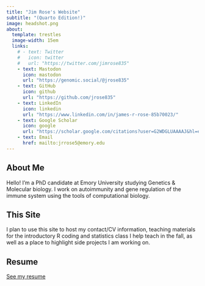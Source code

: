 ```yaml
---
title: "Jim Rose's Website"
subtitle: "(Quarto Edition!)"
image: headshot.png
about:
  template: trestles
  image-width: 15em
  links:
    # - text: Twitter
    #   icon: twitter
    #   url: "https://twitter.com/jimrose835"
    - text: Mastodon
      icon: mastodon
      url: "https://genomic.social/@jrose835"
    - text: GitHub
      icon: github
      url: "https://github.com/jrose835"
    - text: LinkedIn
      icon: linkedin
      url: "https://www.linkedin.com/in/james-r-rose-85b70023/"
    - text: Google Scholar
      icon: google
      url: "https://scholar.google.com/citations?user=G2WDGLUAAAAJ&hl=en"
    - text: Email
      href: mailto:jrrose5@emory.edu
---
```


::: {.column-page}

## About Me

Hello! I'm a PhD candidate at Emory University studying Genetics & Molecular biology. I work on autoimmunity and gene regulation of the immune system using the tools of computational biology.

## This Site

I plan to use this site to host my contact/CV information, teaching materials for the introductory R coding and statistics class I help teach in the fall, as well as a place to highlight side projects I am working on.

## Resume

[See my resume](resume.pdf)

:::
